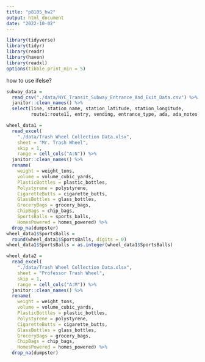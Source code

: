 ```yaml
---
title: "p8105_hw2"
output: html_document
date: "2022-10-02"
---
```

```r
library(tidyverse)
library(tidyr)
library(readr)
library(haven)
library(readxl)
options(tibble.print_min = 5)
```

how to use ifelse?
```r
subway_data =
  read_csv("./data/NYC_Transit_Subway_Entrance_And_Exit_Data.csv") %>% 
  janitor::clean_names() %>% 
  select(line, station_name, station_latitude, station_longitude,
         route1:route11, entry, vending, entrance_type, ada, ada_notes) 
```

```r
wheel_data1 =
  read_excel(
    "./data/Trash Wheel Collection Data.xlsx",
    sheet = "Mr. Trash Wheel",
    skip = 1,
    range = cell_cols("A:N")) %>% 
  janitor::clean_names() %>% 
  rename(
    weight = weight_tons,
    volume = volume_cubic_yards,
    PlasticBottles = plastic_bottles,
    Polystyrene = polystyrene,
    CigaretteButts = cigarette_butts,
    GlassBottles = glass_bottles,
    GroceryBags = grocery_bags,
    ChipBags = chip_bags,
    SportsBalls = sports_balls,
    HomesPowered = homes_powered) %>% 
  drop_na(dumpster)
wheel_data1$SportsBalls =
  round(wheel_data1$SportsBalls, digits = 0)
wheel_data1$SportsBalls = as.integer(wheel_data1$SportsBalls)
```

```r
wheel_data2 =
  read_excel(
    "./data/Trash Wheel Collection Data.xlsx",
    sheet = "Professor Trash Wheel",
    skip = 1,
    range = cell_cols("A:M")) %>% 
  janitor::clean_names() %>% 
  rename(
    weight = weight_tons,
    volume = volume_cubic_yards,
    PlasticBottles = plastic_bottles,
    Polystyrene = polystyrene,
    CigaretteButts = cigarette_butts,
    GlassBottles = glass_bottles,
    GroceryBags = grocery_bags,
    ChipBags = chip_bags,
    HomesPowered = homes_powered) %>% 
  drop_na(dumpster)
```

